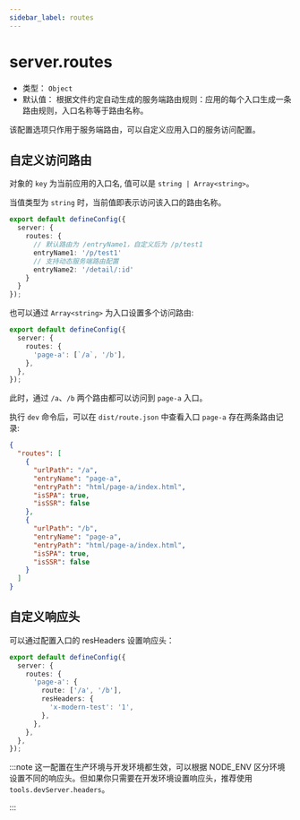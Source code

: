 ```yaml
---
sidebar_label: routes
---
```


# server.routes

- 类型： `Object`
- 默认值： 根据文件约定自动生成的服务端路由规则：应用的每个入口生成一条路由规则，入口名称等于路由名称。

该配置选项只作用于服务端路由，可以自定义应用入口的服务访问配置。

## 自定义访问路由

对象的 `key` 为当前应用的入口名, 值可以是 `string | Array<string>`。

当值类型为 `string` 时，当前值即表示访问该入口的路由名称。

```ts title="modern.config.ts"
export default defineConfig({
  server: {
    routes: {
      // 默认路由为 /entryName1，自定义后为 /p/test1
      entryName1: '/p/test1'
      // 支持动态服务端路由配置
      entryName2: '/detail/:id'
    }
  }
});
```

也可以通过 `Array<string>` 为入口设置多个访问路由:

```ts title="modern.config.ts"
export default defineConfig({
  server: {
    routes: {
      'page-a': [`/a`, '/b'],
    },
  },
});
```

此时，通过 `/a`、`/b` 两个路由都可以访问到 `page-a` 入口。

执行 `dev` 命令后，可以在 `dist/route.json` 中查看入口 `page-a` 存在两条路由记录:

```json
{
  "routes": [
    {
      "urlPath": "/a",
      "entryName": "page-a",
      "entryPath": "html/page-a/index.html",
      "isSPA": true,
      "isSSR": false
    },
    {
      "urlPath": "/b",
      "entryName": "page-a",
      "entryPath": "html/page-a/index.html",
      "isSPA": true,
      "isSSR": false
    }
  ]
}
```

## 自定义响应头

可以通过配置入口的 resHeaders 设置响应头：

```ts title="modern.config.ts"
export default defineConfig({
  server: {
    routes: {
      'page-a': {
        route: ['/a', '/b'],
        resHeaders: {
          'x-modern-test': '1',
        },
      },
    },
  },
});
```

:::note
这一配置在生产环境与开发环境都生效，可以根据 NODE_ENV 区分环境设置不同的响应头。但如果你只需要在开发环境设置响应头，推荐使用 `tools.devServer.headers`。

:::
